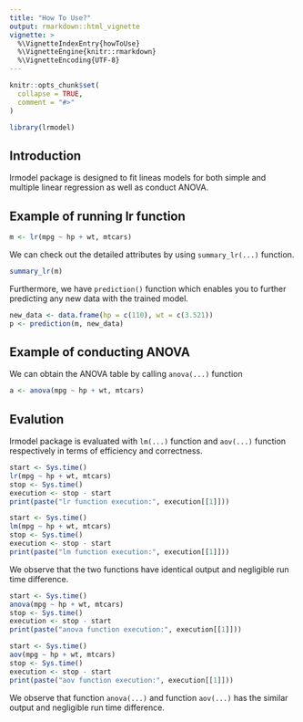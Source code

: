 ---
title: "How To Use?"
output: rmarkdown::html_vignette
vignette: >
  %\VignetteIndexEntry{howToUse}
  %\VignetteEngine{knitr::rmarkdown}
  %\VignetteEncoding{UTF-8}
---

```{r, include = FALSE}
knitr::opts_chunk$set(
  collapse = TRUE,
  comment = "#>"
)
```

```{r setup}
library(lrmodel)
```

## Introduction
lrmodel package is designed to fit lineas models for both simple and multiple linear regression as well as conduct ANOVA. 

## Example of running lr function
```{r}
m <- lr(mpg ~ hp + wt, mtcars)
```

We can check out the detailed attributes by using `summary_lr(...)` function.
```{r}
summary_lr(m)
```

Furthermore, we have `prediction()` function which enables you to further predicting any new data with the trained model.

```{r}
new_data <- data.frame(hp = c(110), wt = c(3.521))
p <- prediction(m, new_data)
```

## Example of conducting ANOVA
We can obtain the ANOVA table by calling `anova(...)` function
```{r}
a <- anova(mpg ~ hp + wt, mtcars)
```

## Evalution
lrmodel package is evaluated with `lm(...)` function and `aov(...)` function respectively in terms of efficiency and correctness.
```{r}
start <- Sys.time()
lr(mpg ~ hp + wt, mtcars)
stop <- Sys.time()
execution <- stop - start
print(paste("lr function execution:", execution[[1]]))

start <- Sys.time()
lm(mpg ~ hp + wt, mtcars)
stop <- Sys.time()
execution <- stop - start
print(paste("lm function execution:", execution[[1]]))

```
We observe that the two functions have identical output and negligible run time difference.

```{r}
start <- Sys.time()
anova(mpg ~ hp + wt, mtcars)
stop <- Sys.time()
execution <- stop - start
print(paste("anova function execution:", execution[[1]]))

start <- Sys.time()
aov(mpg ~ hp + wt, mtcars)
stop <- Sys.time()
execution <- stop - start
print(paste("aov function execution:", execution[[1]]))
```
We observe that function `anova(...)` and function `aov(...)` has the similar output and negligible run time difference.
